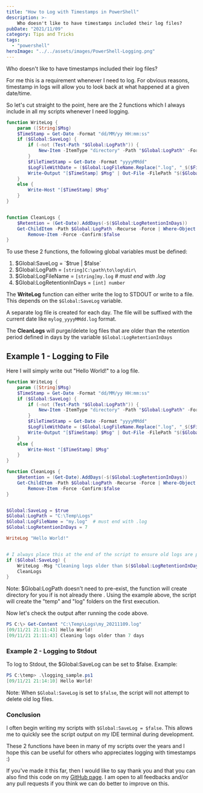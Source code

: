 ```yaml
---
title: "How to Log with Timestamps in PowerShell"
description: >-
    Who doesn't like to have timestamps included their log files?
pubDate: "2021/11/09"
category: Tips and Tricks
tags:
  - "powershell"
heroImage: "../../assets/images/PowerShell-Logging.png"
---
```


Who doesn't like to have timestamps included their log files?

For me this is a requirement whenever I need to log. For obvious reasons, timestamp in logs will allow you to look back at what happened at a given date/time.

So let's cut straight to the point, here are the 2 functions which I always include in all my scripts whenever I need logging.

```powershell
function WriteLog {
    param ([String]$Msg)
    $TimeStamp = Get-Date -Format "dd/MM/yy HH:mm:ss"
    if ($Global:SaveLog) {
        if (-not (Test-Path "$Global:LogPath")) {
            New-Item -ItemType "directory" -Path "$Global:LogPath" -Force -Confirm:$false | Out-Null
        }
        $FileTimeStamp = Get-Date -Format "yyyyMMdd"
        $LogFileWithDate = ($Global:LogFileName.Replace(".log", "_$($FileTimeStamp).log"))
        Write-Output "[$TimeStamp] $Msg" | Out-File -FilePath "$($Global:LogPath)\$($LogFileWithDate)"  -Append
    }
    else {
        Write-Host "[$TimeStamp] $Msg"
    }
}


function CleanLogs {
    $Retention = (Get-Date).AddDays(-$($Global:LogRetentionInDays))
    Get-ChildItem -Path $Global:LogPath -Recurse -Force | Where-Object { $_.Extension -eq ".log" -and $_.CreationTime -lt $Retention } |
        Remove-Item -Force -Confirm:$false
}

```
To use these 2 functions, the following global variables must be defined:

1. $Global:SaveLog = `$true | $false`
2. $Global:LogPath = `[string]C:\path\to\log\dir\`
3. $Global:LogFileName = `[string]my.log` _# must end with .log_
4. $Global:LogRetentionInDays = `[int] number`

The **WriteLog** function can either write the log to STDOUT or write to a file. This depends on the `$Global:SaveLog` variable.

A separate log file is created for each day. The file will be suffixed with the current date like `mylog_yyyyMMdd.log` format.

The **CleanLogs** will purge/delete log files that are older than the retention period defined in days by the variable `$Global:LogRetentionInDays`

## Example 1 - Logging to File

Here I will simply write out "Hello World!" to a log file.

```powershell
function WriteLog {
    param ([String]$Msg)
    $TimeStamp = Get-Date -Format "dd/MM/yy HH:mm:ss"
    if ($Global:SaveLog) {
        if (-not (Test-Path "$Global:LogPath")) {
            New-Item -ItemType "directory" -Path "$Global:LogPath" -Force -Confirm:$false | Out-Null
        }
        $FileTimeStamp = Get-Date -Format "yyyyMMdd"
        $LogFileWithDate = ($Global:LogFileName.Replace(".log", "_$($FileTimeStamp).log"))
        Write-Output "[$TimeStamp] $Msg" | Out-File -FilePath "$($Global:LogPath)\$($LogFileWithDate)"  -Append
    }
    else {
        Write-Host "[$TimeStamp] $Msg"
    }
}

function CleanLogs {
    $Retention = (Get-Date).AddDays(-$($Global:LogRetentionInDays))
    Get-ChildItem -Path $Global:LogPath -Recurse -Force | Where-Object { $_.Extension -eq ".log" -and $_.CreationTime -lt $Retention } |
        Remove-Item -Force -Confirm:$false
}


$Global:SaveLog = $true
$Global:LogPath = "C:\Temp\Logs"
$Global:LogFileName = "my.log"  # must end with .log
$Global:LogRetentionInDays = 7

WriteLog "Hello World!"


# I always place this at the end of the script to ensure old logs are purged.
if ($Global:SaveLog) {
    WriteLog -Msg "Cleaning logs older than $($Global:LogRetentionInDays) days"
    CleanLogs
}
```

Note: $Global:LogPath doesn't need to pre-exist, the function will create directory for you if is not already there . Using the example above, the script will create the "temp" and "log" folders on the first execution.

Now let's check the output after running the code above.

```powershell
PS C:\> Get-Content "C:\Temp\Logs\my_20211109.log"
[09/11/21 21:11:43] Hello World!
[09/11/21 21:11:43] Cleaning logs older than 7 days
```

### Example 2 - Logging to Stdout

To log to Stdout, the $Global:SaveLog can be set to $false. Example:

```powershell
PS C:\temp> .\logging_sample.ps1
[09/11/21 21:14:10] Hello World!
```

Note: When `$Global:SaveLog` is set to `$false`, the script will not attempt to delete old log files.

### Conclusion

I often begin writing my scripts with `$Global:SaveLog = $false`. This allows me to quickly see the script output on my IDE terminal during development.

These 2 functions have been in many of my scripts over the years and I hope this can be useful for others who appreciates logging with timestamps :)

If you've made it this far, then I would like to say thank you and that you can also find this code on my [GitHub page](https://github.com/88lexd/lexd-solutions/blob/main/misc-scripts/powershell-log-with-timestamp/sample-logging.ps1). I am open to all feedbacks and/or any pull requests if you think we can do better to improve on this.
